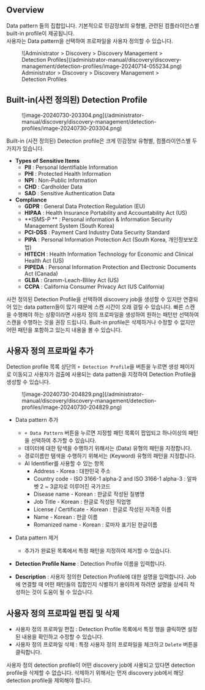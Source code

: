 
## Overview

Data pattern 들의 집합입니다. 기본적으로 민감정보의 유형별, 관련된 컴플라이언스별 built-in profile이 제공됩니다.<br/>사용자는 Data pattern을 선택하여 프로파일을 사용자 정의할 수 있습니다.

<figure data-layout="center" data-align="center">
![Administrator &gt; Discovery &gt; Discovery Management &gt; Detection Profiles](/administrator-manual/discovery/discovery-management/detection-profiles/image-20240714-055234.png)
<figcaption>
Administrator &gt; Discovery &gt; Discovery Management &gt; Detection Profiles
</figcaption>
</figure>


## Built-in(사전 정의된) Detection Profile

<figure data-layout="center" data-align="center">
![image-20240730-203304.png](/administrator-manual/discovery/discovery-management/detection-profiles/image-20240730-203304.png)
</figure>

Built-in (사전 정의된) Detection profile은 크게 민감정보 유형별, 컴플라이언스별 두가지가 있습니다.

*  **Types of Sensitive Items** 
    *  **PII**  : Personal Identifiable Information
    *  **PHI**  : Protected Health Information
    *  **NPI**  : Non-Public Information
    *  **CHD**  : Cardholder Data
    *  **SAD**  : Sensitive Authentication Data
*  **Compliance** 
    *  **GDPR**  : General Data Protection Regulation (EU)
    *  **HIPAA**  : Health Insurance Portability and Accountability Act (US)
    *  **ISMS-P ** : Personal information & Information Security Management System (South Korea)
    *  **PCI-DSS**  : Payment Card Industry Data Security Standard
    *  **PIPA**  : Personal Information Protection Act (South Korea, 개인정보보호법)
    *  **HITECH**  : Health Information Technology for Economic and Clinical Health Act (US)
    *  **PIPEDA**  : Personal Information Protection and Electronic Documents Act (Canada)
    *  **GLBA**  : Gramm-Leach-Bliley Act (US)
    *  **CCPA**  : California Consumer Privacy Act (US California)

<Callout type="important">
사전 정의된 Detection Profile을 선택하여 discovery job을 생성할 수 있지만 연결되어 있는 data pattern들이 많기 때문에 스캔 시간이 오래 걸릴 수 있습니다. 빠른 스캔을 수행해야 하는 상황이라면 사용자 정의 프로파일을 생성하여 원하는 패턴만 선택하여 스캔을 수행하는 것을 권장 드립니다.
</Callout>

<Callout type="info">
Built-in profile은 삭제하거나 수정할 수 없지만 어떤 패턴을 포함하고 있는지 내용을 볼 수 있습니다.
</Callout>


## 사용자 정의 프로파일 추가

Detection profile 목록 상단의 `+ Detection Profile`을 버튼을 누르면 생성 페이지로 이동되고 사용자가 검출에 사용되는 data patten을 지정하여 Detection Profile을 생성할 수 있습니다.

<figure data-layout="center" data-align="center">
![image-20240730-204829.png](/administrator-manual/discovery/discovery-management/detection-profiles/image-20240730-204829.png)
</figure>

* Data pattern 추가
    * `+ Data Pattern` 버튼을 누르면 지정할 패턴 목록이 팝업되고 하나이상의 패턴을 선택하여 추가할 수 있습니다.
    * 데이터에 대한 탐색을 수행하기 위해서는 (Data) 유형의 패턴을 지정합니다.
    * 경로이름만 탬색을 수행하기 위해서는 (Keyword) 유형의 패턴을 지정합니다.
    * AI Identifier를 사용할 수 있는 항목 
        * Address - Korea : 대한민국 주소
        * Country code - ISO 3166-1 alpha-2 and ISO 3166-1 alpha-3 : 알파벳 2 ~ 3글자로 이루어진 국가코드
        * Disease name - Korean : 한글로 작성된 질병명
        * Job Title - Korean : 한글로 작성된 직업명
        * License / Certificate - Korean : 한글로 작성된 자격증 이름
        * Name - Korean : 한글 이름
        * Romanized name - Korean : 로마자 표기된 한글이름<br/>

* Data pattern 제거
    * 추가가 완료된 목록에서 특정 패턴을 지정하여 제거할 수 있습니다. <br/>  
*  **Detection Profile Name**  : Detection Profile 이름을 입력합니다.
*  **Description**  : 사용자 정의한 Detection Profile에 대한 설명을 입력합니다. Job에 연결할 때 어떤 패턴들의 집합인지 식별하기 용이하게 하려면 설명을 상세히 작성하는 것이 도움이 될 수 있습니다.


## 사용자 정의 프로파일 편집 및 삭제

* 사용자 정의 프로파일 편집 : Detection Profile 목록에서 특정 행을 클릭하면 설정된 내용을 확인하고 수정할 수 있습니다.<br/> 
* 사용자 정의 프로파일 삭제 : 특정 사용자 정의 프로파일을 체크하고 `Delete` 버튼을 클릭합니다.<br/> 

<Callout type="important">
사용자 정의 detection profile이 어떤 discovery job에 사용되고 있다면 detection profile을 삭제할 수 없습니다. 삭제하기 위해서는 먼저 discovery job에서 해당 detection profile을 제외해야 합니다.
</Callout>


